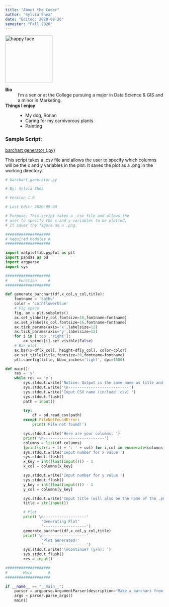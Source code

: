 ```yaml
---
title: "About the Coder"
author: "Sylvia Shea"
date: "Edited: 2020-08-26"
semester: "Fall 2020"
---
```


![](https://i.pinimg.com/originals/bc/f4/e5/bcf4e51b6bb5789ac7ce83a80fd73e23.jpg 'happy face'){width=150 height=150}

**Bio**
:   I'm a senior at the College pursuing a major in Data Science & GIS and a minor in Marketing.

**Things I enjoy**
:   - My dog, Ronan
    - Caring for my carnivorous plants 
    - Painting

### Sample Script:
[barchart generator (.py)](scripts/barchart_generator.py)

This script takes a .csv file and allows the user to specify which columns will be the x and y variables in the plot.
It saves the plot as a .png in the working directory.

```python
# barchart_generator.py

# By: Sylvia Shea

# Version 1.0

# Last Edit: 2020-09-03

# Purpose: This script takes a .csv file and allows the 
# user to specify the x and y variables to be plotted.
# It saves the figure as a .png. 

####################
# Required Modules #
####################

import matplotlib.pyplot as plt
import pandas as pd
import argparse
import sys

####################
#     Function     #
####################

def generate_barchart(df,x_col,y_col,title):
    fontname = 'Sathu'
    color = 'cornflowerblue'
    # Fig specs
    fig, ax = plt.subplots()
    ax.set_ylabel(y_col,fontsize=16,fontname=fontname)
    ax.set_xlabel(x_col,fontsize=16,fontname=fontname) 
    ax.tick_params(axis='x',labelsize=12)
    ax.tick_params(axis='y',labelsize=12)
    for i in ['top','right']:
        ax.spines[i].set_visible(False)
    # Bar plot 
    ax.bar(x=df[x_col], height=df[y_col], color=color)
    ax.set_title(title,fontsize=20,fontname=fontname)
    plt.savefig(title, bbox_inches='tight', dpi=1000)

def main():    
    res = 'y'
    while res == 'y':
        sys.stdout.write('Notice: Output is the same name as title and placed in working directory')
        sys.stdout.write('\n---------------------------')
        sys.stdout.write('Input CSV name (include .csv) ')
        sys.stdout.flush()
        path = input()

        try: 
            df = pd.read_csv(path)
        except FileNotFoundError:
            print('File not found!')

        sys.stdout.write('Here are your columns: ')
        print('\n---------------------------')
        columns = list(df.columns)
        [print(str(i + 1) + ': ' + col) for i,col in enumerate(columns)]
        sys.stdout.write('Input number for x value ')
        sys.stdout.flush()
        x_key = int(float(input())) - 1
        x_col = columns[x_key]

        sys.stdout.write('Input number for y value ')
        sys.stdout.flush()
        y_key = int(float(input())) - 1
        y_col = columns[y_key]

        sys.stdout.write('Input title (will also be the name of the .png file) ')
        title = str(input())

        # Plot 
        print('\n-------------------'
                'Generating Plot'
                '-------------------')
        generate_barchart(df,x_col,y_col,title) 
        print('\n-------------------'
                'Plot Generated!'
                '-------------------')
        sys.stdout.write('\nContinue? (y/n): ')
        sys.stdout.flush()
        res = input()

####################
#       Main       #
####################

if __name__ == "__main__":
    parser = argparse.ArgumentParser(description='Make a barchart from CSV')
    args = parser.parse_args()
    main()
```
